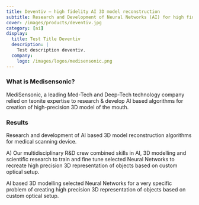 ```yaml
---
title: Deventiv — high fidelity AI 3D model reconstruction
subtitle: Research and Development of Neural Networks (AI) for high fidelity 3D model reconstruction using real and synthetic data from a medical device. 
cover: /images/products/deventiv.jpg
category: [ai]
display:
  title: Test Title Deventiv
  description: |
    Test description deventiv.
  company:
    logo: /images/logos/medisensonic.png
---
```


### What is Medisensonic?
MediSensonic, a leading Med-Tech and Deep-Tech technology company relied on teonite expertise to research & develop AI based algorithms for creation of high-precision 3D model of the mouth.

### Results

Research and development of AI based 3D model reconstruction algorithms for medical scanning device.

A) Our multidisciplinary R&D crew combined skills in AI, 3D modelling and scientific research to train and fine tune selected Neural Networks to recreate high precision 3D representation of objects based on custom optical setup. 

AI based 3D modelling selected Neural Networks for a very specific problem of creating high precision 3D representation of objects based on custom optical setup. 
<Divider />

